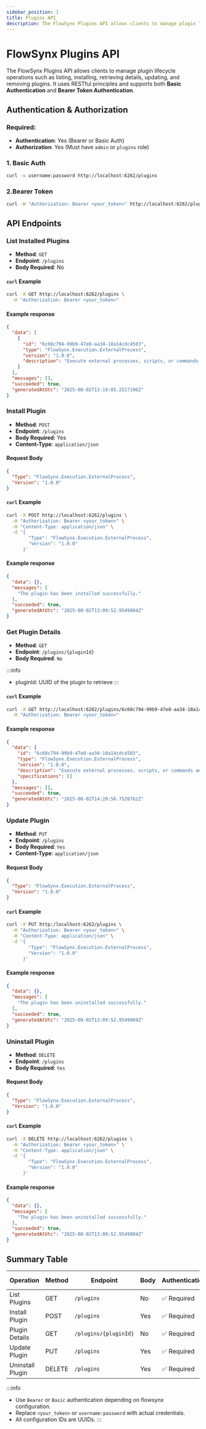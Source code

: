 ```yaml
---
sidebar_position: 1
title: Plugins API
description: The FlowSynx Plugins API allows clients to manage plugin lifecycle operations such as listing, installing, retrieving details, updating, and removing plugins. 
---
```


# FlowSynx Plugins API

The FlowSynx Plugins API allows clients to manage plugin lifecycle operations such as 
listing, installing, retrieving details, updating, and removing plugins. 
It uses RESTful principles and supports both **Basic Authentication** and **Bearer Token Authentication**.

## Authentication & Authorization
### Required:
- **Authentication**: Yes (Bearer or Basic Auth)
- **Authorization**: Yes (Must have `admin` or `plugins` role)

### 1. Basic Auth

```bash
curl -u username:password http://localhost:6262/plugins
```

### 2.Bearer Token
```bash
curl -H "Authorization: Bearer <your_token>" http://localhost:6262/plugins
```

## API Endpoints
### List Installed Plugins
- **Method**: `GET`
- **Endpoint**: `/plugins`
- **Body Required**: No

#### `curl` Example
```bash
curl -X GET http://localhost:6262/plugins \
  -H "Authorization: Bearer <your_token>"
```

#### Example response
```json
{
  "data": [
    {
      "id": "6c60c794-99b9-47e8-aa34-18a14cdc4583",
      "type": "FlowSynx.Execution.ExternalProcess",
      "version": "1.0.0",
      "description": "Execute external processes, scripts, or commands and capture their output, enabling integration of external tasks within workflows."
    }
  ],
  "messages": [],
  "succeeded": true,
  "generatedAtUtc": "2025-08-02T13:10:05.2517196Z"
}
```

### Install Plugin
- **Method**: `POST`
- **Endpoint**: `/plugins`
- **Body Required**: Yes
- **Content-Type**: `application/json`

#### Request Body
```json
{
  "Type": "FlowSynx.Execution.ExternalProcess",
  "Version": "1.0.0"
}
```

#### `curl` Example
```bash
curl -X POST http://localhost:6262/plugins \
  -H "Authorization: Bearer <your_token>" \
  -H "Content-Type: application/json" \
  -d '{
        "Type": "FlowSynx.Execution.ExternalProcess",
        "Version": "1.0.0"
      }'
```

#### Example response
```json
{
  "data": {},
  "messages": [
    "The plugin has been installed successfully."
  ],
  "succeeded": true,
  "generatedAtUtc": "2025-08-02T13:09:52.9549804Z"
}
```

### Get Plugin Details
- **Method**: `GET`
- **Endpoint**: `/plugins/{pluginId}`
- **Body Required**: `No`

:::info
- pluginId: UUID of the plugin to retrieve
:::

#### `curl` Example
```bash
curl -X GET http://localhost:6262/plugins/6c60c794-99b9-47e8-aa34-18a14cdc4583 \
  -H "Authorization: Bearer <your_token>"
```

#### Example response
```json
{
  "data": {
    "id": "6c60c794-99b9-47e8-aa34-18a14cdc4583",
    "type": "FlowSynx.Execution.ExternalProcess",
    "version": "1.0.0",
    "description": "Execute external processes, scripts, or commands and capture their output, enabling integration of external tasks within workflows.",
    "specifications": []
  },
  "messages": [],
  "succeeded": true,
  "generatedAtUtc": "2025-08-02T14:20:56.7520762Z"
}
```

### Update Plugin
- **Method**: `PUT`
- **Endpoint**: `/plugins`
- **Body Required**: `Yes`
- **Content-Type**: `application/json`

#### Request Body
```json
{
  "Type": "FlowSynx.Execution.ExternalProcess",
  "Version": "1.0.0"
}
```

#### `curl` Example
```bash
curl -X PUT http:/localhost:6262/plugins \
  -H "Authorization: Bearer <your_token>" \
  -H "Content-Type: application/json" \
  -d '{
        "Type": "FlowSynx.Execution.ExternalProcess",
        "Version": "1.0.0"
      }'
```

#### Example response
```json
{
  "data": {},
  "messages": [
    "The plugin has been uninstalled successfully."
  ],
  "succeeded": true,
  "generatedAtUtc": "2025-08-02T13:09:52.9549804Z"
}
```

### Uninstall Plugin
- **Method**: `DELETE`
- **Endpoint**: `/plugins`
- **Body Required**: `Yes`

#### Request Body
```json
{
  "Type": "FlowSynx.Execution.ExternalProcess",
  "Version": "1.0.0"
}
```

#### `curl` Example
```bash
curl -X DELETE http://localhost:6262/plugins \
  -H "Authorization: Bearer <your_token>" \
  -H "Content-Type: application/json" \
  -d '{
        "Type": "FlowSynx.Execution.ExternalProcess",
        "Version": "1.0.0"
      }'
```

#### Example response
```json
{
  "data": {},
  "messages": [
    "The plugin has been uninstalled successfully."
  ],
  "succeeded": true,
  "generatedAtUtc": "2025-08-02T13:09:52.9549804Z"
}
```

## Summary Table
| Operation         | Method | Endpoint              | Body | Authentication      | Authorization roles     |
| ----------------- | ------ | --------------------- | ---- | --------------      | --------------          |
| List Plugins      | GET    | `/plugins`            | No   | ✅ Required        | admin, plugins          |
| Install Plugin    | POST   | `/plugins`            | Yes  | ✅ Required        | admin, plugins          |
| Plugin Details    | GET    | `/plugins/{pluginId}` | No   | ✅ Required        | admin, plugins          |
| Update Plugin     | PUT    | `/plugins`            | Yes  | ✅ Required        | admin, plugins          |
| Uninstall Plugin  | DELETE | `/plugins`            | Yes  | ✅ Required        | admin, plugins          |

:::info
- Use `Bearer` or `Basic` authentication depending on flowsynx configuration.  
- Replace `<your_token>` or `username:password` with actual credentials.
- All configuration IDs are UUIDs.
:::